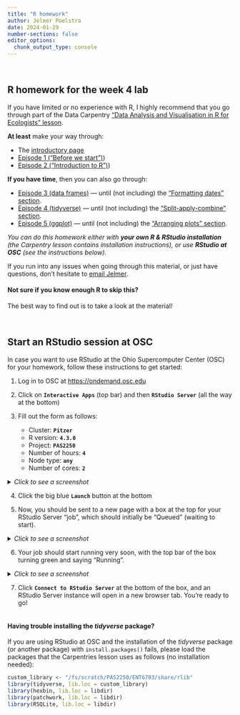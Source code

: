 ```yaml
---
title: "R homework"
author: Jelmer Poelstra
date: 2024-01-29
number-sections: false
editor_options: 
  chunk_output_type: console
---
```


<br>

## R homework for the week 4 lab

If you have limited or no experience with R, I highly recommend that you go through part of the Data Carpentry ["Data Analysis and Visualisation in R for Ecologists" lesson](https://datacarpentry.org/R-ecology-lesson/index.html).

**At least** make your way through:

-   The [introductory page](https://datacarpentry.org/R-ecology-lesson/index.html)
-   [Episode 1 ("Before we start")](https://datacarpentry.org/R-ecology-lesson/00-before-we-start.html))
-   [Episode 2 ("Introduction to R")](https://datacarpentry.org/R-ecology-lesson/01-intro-to-r.html))

**If you have time**, then you can also go through:

-   [Episode 3 (data frames)](https://datacarpentry.org/R-ecology-lesson/02-starting-with-data.html) --- until (not including) the ["Formatting dates" section](https://datacarpentry.org/R-ecology-lesson/02-starting-with-data.html#formatting-dates).
-   [Episode 4 (tidyverse)](https://datacarpentry.org/R-ecology-lesson/03-dplyr.html) --- until (not including) the ["Split-apply-combine" section](https://datacarpentry.org/R-ecology-lesson/03-dplyr.html#split-apply-combine-data-analysis-and-the-summarize-function).
-   [Episode 5 (ggplot)](https://datacarpentry.org/R-ecology-lesson/04-visualization-ggplot2.html) --- until (not including) the ["Arranging plots" section](https://datacarpentry.org/R-ecology-lesson/04-visualization-ggplot2.html#arranging-plots).

*You can do this homework either with **your own R & RStudio installation** (the Carpentry lesson contains installation instructions), or use **RStudio at OSC** (see the instructions below).*

If you run into any issues when going through this material, or just have questions, don't hesitate to [email Jelmer](poelstra.1@osu.edu).

::: callout-tip
#### Not sure if you know enough R to skip this?

The best way to find out is to take a look at the material!
:::

<br>

## Start an RStudio session at OSC

In case you want to use RStudio at the Ohio Supercomputer Center (OSC) for your homework, follow these instructions to get started:

1.  Log in to OSC at <https://ondemand.osc.edu>

2.  Click on **`Interactive Apps`** (top bar) and then **`RStudio Server`** (all the way at the bottom)

3.  Fill out the form as follows:

    -   Cluster: **`Pitzer`**
    -   R version: **`4.3.0`**
    -   Project: **`PAS2250`**
    -   Number of hours: **`4`**
    -   Node type: **`any`**
    -   Number of cores: **`2`**

<details>

<summary>*Click to see a screenshot*</summary>

![](labs/img/rstudio_form.png){fig-align="center" width="50%"}

</details>

4.  Click the big blue **`Launch`** button at the bottom

5.  Now, you should be sent to a new page with a box at the top for your RStudio Server "job", which should initially be "Queued" (waiting to start).

<details>

<summary>*Click to see a screenshot*</summary>

![](labs/img/rstudio_queued.png){fig-align="center" width="70%"}

</details>

6.  Your job should start running very soon, with the top bar of the box turning green and saying "Running".

<details>

<summary>*Click to see a screenshot*</summary>

![](labs/img/rstudio_running.png){fig-align="center" width="70%"}

</details>

7.  Click **`Connect to RStudio Server`** at the bottom of the box, and an RStudio Server instance will open in a new browser tab. You're ready to go!

<hr style="height:1pt; visibility:hidden;" />

::: callout-important
#### Having trouble installing the *tidyverse* package?

If you are using RStudio at OSC and the installation of the *tidyverse* package (or another package) with `install.packages()` fails, please load the packages that the Carpentries lesson uses as follows (no installation needed):

```r
custom_library <- "/fs/scratch/PAS2250/ENT6703/share/rlib"
library(tidyverse, lib.loc = custom_library)
library(hexbin, lib.loc = libdir)
library(patchwork, lib.loc = libdir)
library(RSQLite, lib.loc = libdir)
```
:::

<br>
